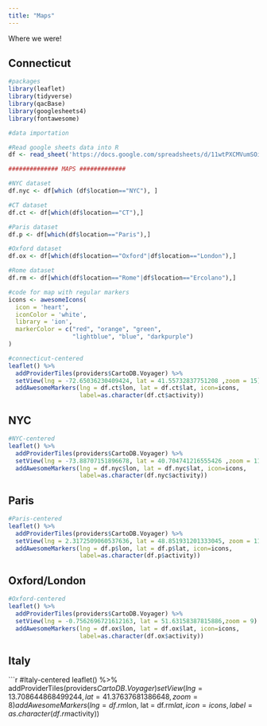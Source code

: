 ---
title: "Maps"
---

Where we were! 

## Connecticut
```{r, echo=FALSE, message=FALSE, warning=FALSE}
#packages
library(leaflet)
library(tidyverse)
library(qacBase)
library(googlesheets4)
library(fontawesome)

#data importation

#Read google sheets data into R
df <- read_sheet('https://docs.google.com/spreadsheets/d/11wtPXCMVumSOinF0H4kGcZs8EW5dwq5bK1DVcZDqeKk/edit?usp=sharing')

############## MAPS #############

#NYC dataset
df.nyc <- df[which (df$location=="NYC"), ]

#CT dataset
df.ct <- df[which(df$location=="CT"),]

#Paris dataset
df.p <- df[which(df$location=="Paris"),]

#Oxford dataset
df.ox <- df[which(df$location=="Oxford"|df$location=="London"),]

#Rome dataset
df.rm <- df[which(df$location=="Rome"|df$location=="Ercolano"),]

#code for map with regular markers 
icons <- awesomeIcons(
  icon = 'heart',
  iconColor = 'white',
  library = 'ion',
  markerColor = c("red", "orange", "green", 
                  "lightblue", "blue", "darkpurple")
)

#connecticut-centered
leaflet() %>% 
  addProviderTiles(providers$CartoDB.Voyager) %>% 
  setView(lng = -72.65036230409424, lat = 41.55732837751208 ,zoom = 15) %>% 
  addAwesomeMarkers(lng = df.ct$lon, lat = df.ct$lat, icon=icons, 
                    label=as.character(df.ct$activity))
```

## NYC 
```{r, echo=FALSE, message=FALSE, warning=FALSE}
#NYC-centered
leaflet() %>% 
  addProviderTiles(providers$CartoDB.Voyager) %>% 
  setView(lng = -73.88707151896678, lat = 40.704741216555426 ,zoom = 11) %>% 
  addAwesomeMarkers(lng = df.nyc$lon, lat = df.nyc$lat, icon=icons, 
                    label=as.character(df.nyc$activity))
```

## Paris
```{r, echo=FALSE, message=FALSE, warning=FALSE}
#Paris-centered
leaflet() %>% 
  addProviderTiles(providers$CartoDB.Voyager) %>% 
  setView(lng = 2.3172509060537636, lat = 48.851931201333045, zoom = 11) %>% 
  addAwesomeMarkers(lng = df.p$lon, lat = df.p$lat, icon=icons, 
                    label=as.character(df.p$activity))
```

## Oxford/London

```{r, echo=FALSE, message=FALSE, warning=FALSE}
#Oxford-centered
leaflet() %>% 
  addProviderTiles(providers$CartoDB.Voyager) %>% 
  setView(lng = -0.7562696721612163, lat = 51.63158387815886,zoom = 9) %>% 
  addAwesomeMarkers(lng = df.ox$lon, lat = df.ox$lat, icon=icons, 
                    label=as.character(df.ox$activity))
```

## Italy 

```{r, echo=FALSE, message=FALSE, warning=FALSE}
#Italy-centered
leaflet() %>% 
  addProviderTiles(providers$CartoDB.Voyager) %>% 
  setView(lng = 13.708644868499244, lat = 41.37637681386648,zoom = 8) %>% 
  addAwesomeMarkers(lng = df.rm$lon, lat = df.rm$lat, icon=icons, 
                    label=as.character(df.rm$activity))

